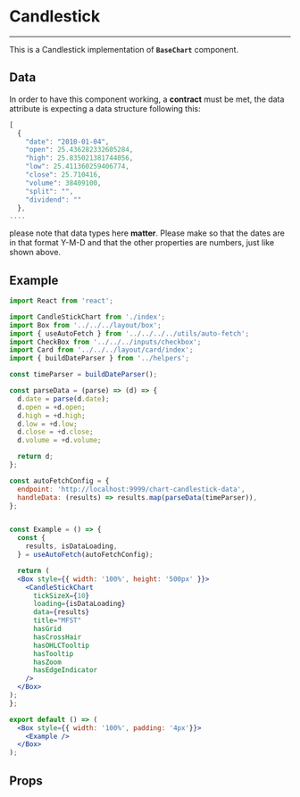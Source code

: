 
<Meta title='Financial/Charts' component={Candlestick} />

# Candlestick
<hr />

This is a Candlestick implementation of **`BaseChart`** component.

<Story name="Candlestick">
  <CandlestickTemplate />
</Story>

## Data
In order to have this component working, a **contract** must be met, the data attribute
is expecting a data structure following this:

```jsx
[
  {
    "date": "2010-01-04",
    "open": 25.436282332605284,
    "high": 25.835021381744056,
    "low": 25.411360259406774,
    "close": 25.710416,
    "volume": 38409100,
    "split": "",
    "dividend": ""
  },
....
```

please note that data types here **matter**. Please make so that the dates are in that format
Y-M-D and that the other properties are numbers, just like shown above.


## Example
```jsx
import React from 'react';

import CandleStickChart from './index';
import Box from '../../../layout/box';
import { useAutoFetch } from '../../../../utils/auto-fetch';
import CheckBox from '../../../inputs/checkbox';
import Card from '../../../layout/card/index';
import { buildDateParser } from '../helpers';

const timeParser = buildDateParser();

const parseData = (parse) => (d) => {
  d.date = parse(d.date);
  d.open = +d.open;
  d.high = +d.high;
  d.low = +d.low;
  d.close = +d.close;
  d.volume = +d.volume;

  return d;
};

const autoFetchConfig = {
  endpoint: 'http://localhost:9999/chart-candlestick-data',
  handleData: (results) => results.map(parseData(timeParser)),
};


const Example = () => {
  const {
    results, isDataLoading,
  } = useAutoFetch(autoFetchConfig);

  return (
  <Box style={{ width: '100%', height: '500px' }}>
    <CandleStickChart
      tickSizeX={10}
      loading={isDataLoading}
      data={results}
      title="MFST"
      hasGrid
      hasCrossHair
      hasOHLCTooltip
      hasTooltip
      hasZoom
      hasEdgeIndicator
    />
  </Box>
);
};

export default () => (
  <Box style={{ width: '100%', padding: '4px'}}>
    <Example />
  </Box>
);
```

## Props
<Props of={Candlestick} />
